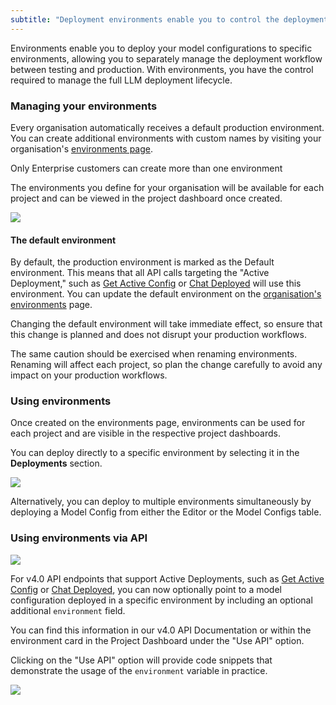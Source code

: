 ```yaml
---
subtitle: "Deployment environments enable you to control the deployment lifecycle of your Prompts and other files between development and production environments."
---
```


Environments enable you to deploy your model configurations to specific environments, allowing you to separately manage the deployment workflow between testing and production. With environments, you have the control required to manage the full LLM deployment lifecycle.

### Managing your environments

Every organisation automatically receives a default production environment. You can create additional environments with custom names by visiting your organisation's [environments page](https://app.humanloop.com/account/environments).

<Warning>
  Only Enterprise customers can create more than one environment
</Warning>

The environments you define for your organisation will be available for each project and can be viewed in the project dashboard once created.

![](../../assets/images/0197f5b-Screenshot_2023-06-28_at_00.15.32.png)

#### The default environment

By default, the production environment is marked as the Default environment. This means that all API calls targeting the "Active Deployment," such as [Get Active Config](/doc/reference/projects_getactiveconfig) or [Chat Deployed](/docs/reference/chats/createdeployed) will use this environment. You can update the default environment on the [organisation's environments](https://app.humanloop.com/account/environments) page.

<Warning>
  Changing the default environment will take immediate effect, so ensure that
  this change is planned and does not disrupt your production workflows.
</Warning>

The same caution should be exercised when renaming environments. Renaming will affect each project, so plan the change carefully to avoid any impact on your production workflows.

### Using environments

Once created on the environments page, environments can be used for each project and are visible in the respective project dashboards.

You can deploy directly to a specific environment by selecting it in the **Deployments** section.

![](../../assets/images/68854e6-Screenshot_2023-06-28_at_00.20.52.png)

Alternatively, you can deploy to multiple environments simultaneously by deploying a Model Config from either the Editor or the Model Configs table.

### Using environments via API

![](../../assets/images/35cd1d2-Screenshot_2023-06-28_at_00.21.45.png)

For v4.0 API endpoints that support Active Deployments, such as [Get Active Config](/docs/reference/projects/getactiveconfig) or [Chat Deployed](/docs/reference/chats/createdeployed), you can now optionally point to a model configuration deployed in a specific environment by including an optional additional `environment` field.

You can find this information in our v4.0 API Documentation or within the environment card in the Project Dashboard under the "Use API" option.

Clicking on the "Use API" option will provide code snippets that demonstrate the usage of the `environment` variable in practice.

![](../../assets/images/f7d0aff-Screenshot_2023-06-28_at_00.04.13.png)
